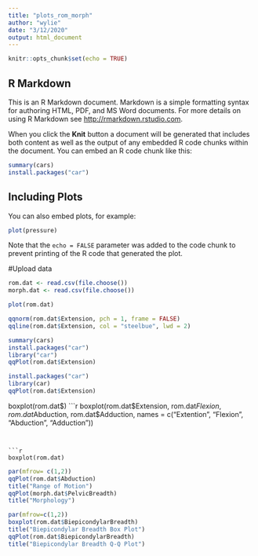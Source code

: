 ```yaml
---
title: "plots_rom_morph"
author: "wylie"
date: "3/12/2020"
output: html_document
---
```


```r
knitr::opts_chunk$set(echo = TRUE)
```

## R Markdown

This is an R Markdown document. Markdown is a simple formatting syntax for authoring HTML, PDF, and MS Word documents. For more details on using R Markdown see <http://rmarkdown.rstudio.com>.

When you click the **Knit** button a document will be generated that includes both content as well as the output of any embedded R code chunks within the document. You can embed an R code chunk like this:

```r
summary(cars)
install.packages("car")
```

## Including Plots

You can also embed plots, for example:

```r
plot(pressure)
```

Note that the `echo = FALSE` parameter was added to the code chunk to prevent printing of the R code that generated the plot.


#Upload data
```r
rom.dat <- read.csv(file.choose())
morph.dat <- read.csv(file.choose())
```

```r
plot(rom.dat)
```
```r
qqnorm(rom.dat$Extension, pch = 1, frame = FALSE)
qqline(rom.dat$Extension, col = "steelbue", lwd = 2)
```
```r
summary(cars)
install.packages("car")
library("car")
qqPlot(rom.dat$Extension)
```
```r
install.packages("car")
library(car)
qqPlot(rom.dat$Extension)
```

boxplot(rom.dat$)
```r
boxplot(rom.dat$Extension, rom.dat$Flexion, rom.dat$Abduction, rom.dat$Adduction, names = c("Extention", "Flexion", "Abduction", "Adduction"))

```


```r
boxplot(rom.dat)
```

```r
par(mfrow= c(1,2))
qqPlot(rom.dat$Abduction)
title("Range of Motion")
qqPlot(morph.dat$PelvicBreadth)
title("Morphology")
```


```r
par(mfrow=c(1,2))
boxplot(rom.dat$BiepicondylarBreadth)
title("Biepicondylar Breadth Box Plot")
qqPlot(rom.dat$BiepicondylarBreadth)
title("Biepicondylar Breadth Q-Q Plot")
```








